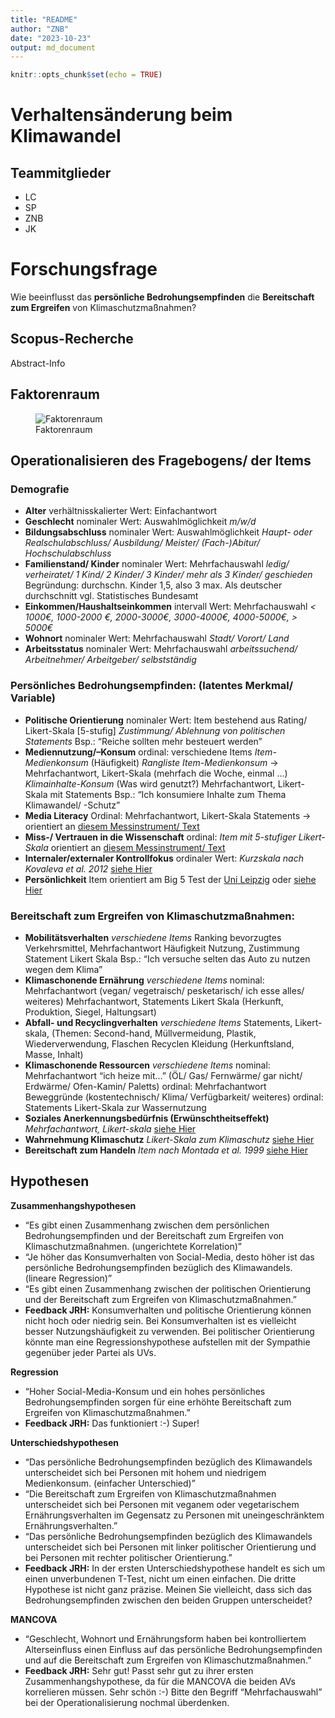 ```yaml
---
title: "README"
author: "ZNB"
date: "2023-10-23"
output: md_document
---
```


```r
knitr::opts_chunk$set(echo = TRUE)
```

# Verhaltensänderung beim Klimawandel

## Teammitglieder
* LC
* SP
* ZNB
* JK

# Forschungsfrage
Wie beeinflusst das **persönliche Bedrohungsempfinden** die **Bereitschaft zum Ergreifen** von Klimaschutzmaßnahmen?

## Scopus-Recherche
Abstract-Info

## Faktorenraum
![Faktorenraum](README_files/figure-markdown_strict/Faktorenraum4.png)


## Operationalisieren des Fragebogens/ der Items

### Demografie
* **Alter**  verhältnisskalierter Wert: Einfachantwort
* **Geschlecht**  nominaler Wert: Auswahlmöglichkeit  _m/w/d_
* **Bildungsabschluss**  nominaler Wert: Auswahlmöglichkeit  _Haupt- oder Realschulabschluss/ Ausbildung/ Meister/ (Fach-)Abitur/ Hochschulabschluss_
* **Familienstand/ Kinder**  nominaler Wert: Mehrfachauswahl  _ledig/ verheiratet/ 1 Kind/ 2 Kinder/ 3 Kinder/ mehr als 3 Kinder/ geschieden_  Begründung: durchschn. Kinder 1,5, also 3 max. Als deutscher durchschnitt vgl. Statistisches Bundesamt
* **Einkommen/Haushaltseinkommen**  intervall Wert: Mehrfachauswahl  _< 1000€, 1000-2000 €, 2000-3000€, 3000-4000€, 4000-5000€, > 5000€_
* **Wohnort**  nominaler Wert: Mehrfachauswahl  _Stadt/ Vorort/ Land_
* **Arbeitsstatus**  nominaler Wert: Mehrfachauswahl  _arbeitssuchend/ Arbeitnehmer/ Arbeitgeber/ selbstständig_

### Persönliches Bedrohungsempfinden: (latentes Merkmal/ Variable)
* **Politische Orientierung**  nominaler Wert: Item bestehend aus Rating/ Likert-Skala [5-stufig]  _Zustimmung/ Ablehnung von politischen Statements_ Bsp.: “Reiche sollten mehr besteuert werden”
* **Mediennutzung/–Konsum**  ordinal: verschiedene Items  _Item-Medienkonsum_ (Häufigkeit)  _Rangliste  Item-Medienkonsum_ -> Mehrfachantwort, Likert-Skala (mehrfach die Woche, einmal …)  _Klimainhalte-Konsum_ (Was wird genutzt?) Mehrfachantwort, Likert-Skala mit Statements Bsp.: “Ich konsumiere Inhalte zum Thema Klimawandel/ -Schutz”
* **Media Literacy**  Ordinal: Mehrfachantwort, Likert-Skala Statements -> orientiert an	[diesem Messinstrument/ Text](https://repositorio.ual.pt/bitstream/11144/3873/1/%5BCommunications%5D%20Measuring%20media%20and%20information%20literacy%20skills%20Construction%20of%20a%20test.pdf)
* **Miss-/ Vertrauen in die Wissenschaft**  ordinal: _Item mit 5-stufiger Likert-Skala_ orientiert an [diesem Messinstrument/ Text](https://www.wissenschaft-im-dialog.de/fileadmin/user_upload/Projekte/Wissenschaftsbarometer/Dokumente_22/Fragebogen_Wissenschaftsbarometer2022_CATI.pdf)
* **Internaler/externaler Kontrollfokus**  ordinaler Wert: _Kurzskala nach Kovaleva et al. 2012_  [siehe Hier](https://www.gesis.org/fileadmin/kurzskalen/working_papers/IE4_Workingpaper.pdf)
* **Persönlichkeit**  Item orientiert am Big 5 Test der [Uni Leipzig](https://leipzig-bfi2-60.formr.org/) oder [siehe Hier](https://zis.gesis.org/skala/Danner-Rammstedt-Bluemke-Lechner-Berres-Knopf-Soto-John-Die-deutsche-Version-des-Big-Five-Inventory-2-BFI-2)

### Bereitschaft zum Ergreifen von Klimaschutzmaßnahmen:
* **Mobilitätsverhalten**  _verschiedene Items_  Ranking bevorzugtes Verkehrsmittel, Mehrfachantwort  Häufigkeit Nutzung, Zustimmung Statement Likert Skala Bsp.: “Ich versuche selten das Auto zu nutzen wegen dem Klima”
* **Klimaschonende Ernährung**  _verschiedene Items_  nominal: Mehrfachantwort (vegan/ vegetraisch/ pesketarisch/ ich esse alles/ weiteres)  Mehrfachantwort, Statements Likert Skala (Herkunft, Produktion, Siegel, Haltungsart)
* **Abfall- und Recyclingverhalten**  _verschiedene Items_  Statements, Likert-skala, (Themen: Second-hand, Müllvermeidung, Plastik, Wiederverwendung, Flaschen Recyclen  Kleidung (Herkunftsland, Masse, Inhalt)
* **Klimaschonende Ressourcen**  _verschiedene Items_  nominal: Mehrfachantwort “ich heize mit...” (ÖL/ Gas/ Fernwärme/ gar nicht/ Erdwärme/ Ofen-Kamin/ Paletts)  ordinal: Mehrfachantwort Beweggründe (kostentechnisch/ Klima/ Verfügbarkeit/ weiteres)  ordinal: Statements Likert-Skala zur Wassernutzung
* **Soziales Anerkennungsbedürfnis (Erwünschtheitseffekt)**  _Mehrfachantwort, Likert-skala_ [siehe Hier](https://zis.gesis.org/skala/Stock%C3%A9-Bed%C3%BCrfnis-nach-sozialer-Anerkennung)
* **Wahrnehmung Klimaschutz**  _Likert-Skala zum Klimaschutz_ [siehe Hier](https://zis.gesis.org/skala/Kals-Becker-Montada-Ittner-Trierer-Skalensystem-zum-Umweltschutz)
* **Bereitschaft zum Handeln** _Item nach Montada et al. 1999_ [siehe Hier](https://zis.gesis.org/skala/Montada-Kals-Becker-Umweltsch%C3%BCtzende-und-gef%C3%A4hrdende-Engagementbereitschaften)

## Hypothesen

**Zusammenhangshypothesen**

* "Es gibt einen Zusammenhang zwischen dem persönlichen Bedrohungsempfinden und der Bereitschaft zum Ergreifen von Klimaschutzmaßnahmen. (ungerichtete Korrelation)"
* "Je höher das Konsumverhalten von Social-Media, desto höher ist das persönliche Bedrohungsempfinden bezüglich des Klimawandels. (lineare Regression)"
* "Es gibt einen Zusammenhang zwischen der politischen Orientierung und der Bereitschaft zum Ergreifen von Klimaschutzmaßnahmen."
* **Feedback JRH:** Konsumverhalten und politische Orientierung können nicht hoch oder niedrig sein. Bei Konsumverhalten ist es vielleicht besser Nutzungshäufigkeit zu verwenden. Bei politischer Orientierung könnte man eine Regressionshypothese aufstellen mit der Sympathie gegenüber jeder Partei als UVs.

**Regression**

* "Hoher Social-Media-Konsum und ein hohes persönliches Bedrohungsempfinden sorgen für eine erhöhte Bereitschaft zum Ergreifen von Klimaschutzmaßnahmen."
* **Feedback JRH:** Das funktioniert :-) Super! 

**Unterschiedshypothesen**

* "Das persönliche Bedrohungsempfinden bezüglich des Klimawandels unterscheidet sich bei Personen mit hohem und niedrigem Medienkonsum. (einfacher Unterschied)"
* "Die Bereitschaft zum Ergreifen von Klimaschutzmaßnahmen unterscheidet sich bei Personen mit veganem oder vegetarischem Ernährungsverhalten im Gegensatz zu Personen mit uneingeschränktem Ernährungsverhalten."
* "Das persönliche Bedrohungsempfinden bezüglich des Klimawandels unterscheidet sich bei Personen mit linker politischer Orientierung und bei Personen mit rechter politischer Orientierung."
* **Feedback JRH:** In der ersten Unterschiedshypothese handelt es sich um einen unverbundenen T-Test, nicht um einen einfachen. Die dritte Hypothese ist nicht ganz präzise. Meinen Sie vielleicht, dass sich das Bedrohungsempfinden zwischen den beiden Gruppen unterscheidet?

**MANCOVA**

* "Geschlecht, Wohnort und Ernährungsform haben bei kontrolliertem Alterseinfluss einen Einfluss auf das persönliche Bedrohungsempfinden und auf die Bereitschaft zum Ergreifen von Klimaschutzmaßnahmen."
* **Feedback JRH:** Sehr gut! Passt sehr gut zu ihrer ersten Zusammenhangshypothese, da für die MANCOVA die beiden AVs korrelieren müssen. Sehr schön :-) Bitte den Begriff "Mehrfachauswahl" bei der Operationalisierung nochmal überdenken. 